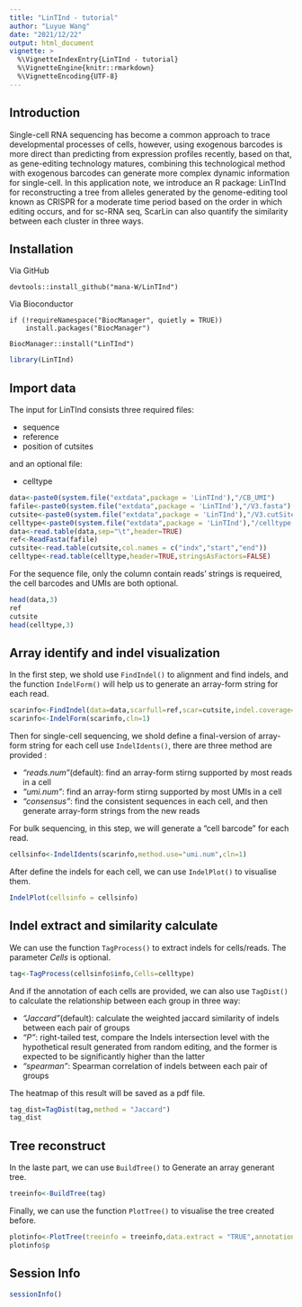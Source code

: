 ```yaml
---
title: "LinTInd - tutorial"
author: "Luyue Wang"
date: "2021/12/22"
output: html_document
vignette: >
  %\VignetteIndexEntry{LinTInd - tutorial}
  %\VignetteEngine{knitr::rmarkdown}
  %\VignetteEncoding{UTF-8}
---
```


## Introduction
Single-cell RNA sequencing has become a common approach to trace developmental processes of cells, however, using exogenous barcodes is more direct than predicting from expression profiles recently, based on that, as gene-editing technology matures, combining this technological method with exogenous barcodes can generate more complex dynamic information for single-cell. In this application note, we introduce an R package: LinTInd for reconstructing a tree from alleles generated by the genome-editing tool known as CRISPR for a moderate time period based on the order in which editing occurs, and for sc-RNA seq, ScarLin can also quantify the similarity between each cluster in three ways.

## Installation

Via GitHub
```
devtools::install_github("mana-W/LinTInd")
```

Via Bioconductor
```
if (!requireNamespace("BiocManager", quietly = TRUE))
    install.packages("BiocManager")

BiocManager::install("LinTInd")
```

```r
library(LinTInd)
```

## Import data 
The input for LinTInd consists three required files:

- sequence
- reference  
- position of cutsites

and an optional file:

- celltype


```R
data<-paste0(system.file("extdata",package = 'LinTInd'),"/CB_UMI")
fafile<-paste0(system.file("extdata",package = 'LinTInd'),"/V3.fasta")
cutsite<-paste0(system.file("extdata",package = 'LinTInd'),"/V3.cutSites")
celltype<-paste0(system.file("extdata",package = 'LinTInd'),"/celltype.tsv")
data<-read.table(data,sep="\t",header=TRUE)
ref<-ReadFasta(fafile)
cutsite<-read.table(cutsite,col.names = c("indx","start","end"))
celltype<-read.table(celltype,header=TRUE,stringsAsFactors=FALSE)
```

For the sequence file, only the column contain reads' strings is requeired, the cell barcodes and UMIs are both optional.

```R
head(data,3)
ref
cutsite
head(celltype,3)
```

## Array identify and indel visualization

In the first step, we shold use `FindIndel()` to alignment and find indels, and the function `IndelForm()` will help us to generate an array-form string for each read.

```R
scarinfo<-FindIndel(data=data,scarfull=ref,scar=cutsite,indel.coverage="All",type="test",cln=1)
scarinfo<-IndelForm(scarinfo,cln=1)
```

Then for single-cell sequencing, we shold define a final-version of array-form string for each cell use `IndelIdents()`, there are three method are provided :

- *"reads.num"*(default): find an array-form stirng supported by most reads in a cell 
- *"umi.num"*: find an array-form stirng supported by most UMIs in a cell
- *"consensus"*: find the consistent sequences in each cell, and then generate array-form strings from the new reads

For bulk sequencing, in this step, we will generate a "cell barcode" for each read.

```r
cellsinfo<-IndelIdents(scarinfo,method.use="umi.num",cln=1)
```

After define the indels for each cell, we can use `IndelPlot()` to visualise them.

```r
IndelPlot(cellsinfo = cellsinfo)
```

## Indel extract and similarity calculate

We can use the function `TagProcess()` to extract indels for cells/reads. The parameter *Cells* is optional.

```r
tag<-TagProcess(cellsinfo$info,Cells=celltype)
```

And if the annotation of each cells are provided, we can also use `TagDist()` to calculate the relationship between each group in three way:

- *"Jaccard"*(default): calculate the weighted jaccard similarity of indels between each pair of groups
- *"P"*: right-tailed test, compare the Indels intersection level with the hypothetical result generated from random editing, and the former is expected to be significantly higher than the latter
- *"spearman"*: Spearman correlation of indels between each pair of groups

The heatmap of this result will be saved as a pdf file.

```r
tag_dist=TagDist(tag,method = "Jaccard")
tag_dist
```

## Tree reconstruct

In the laste part, we can use `BuildTree()` to Generate an array generant tree.
```r
treeinfo<-BuildTree(tag)
```

Finally, we can use the function `PlotTree()` to visualise the tree created before.
```r
plotinfo<-PlotTree(treeinfo = treeinfo,data.extract = "TRUE",annotation = "TRUE")
plotinfo$p
```

## Session Info

```r
sessionInfo()
```
